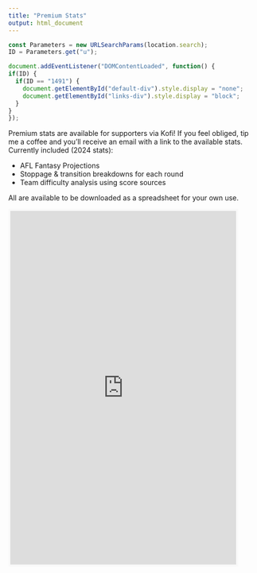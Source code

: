 ```yaml
---
title: "Premium Stats"
output: html_document
---
```


```js
const Parameters = new URLSearchParams(location.search);
ID = Parameters.get("u");

document.addEventListener("DOMContentLoaded", function() {
if(ID) {
  if(ID == "1491") {
    document.getElementById("default-div").style.display = "none";
    document.getElementById("links-div").style.display = "block";
  }
}
});

```

<div id="default-div">

Premium stats are available for supporters via Kofi! If you feel obliged, tip me a coffee and you'll receive an email with a link to the available stats. Currently included (2024 stats):

* AFL Fantasy Projections
* Stoppage & transition breakdowns for each round
* Team difficulty analysis using score sources

All are available to be downloaded as a spreadsheet for your own use.

<iframe id='kofiframe' src='https://ko-fi.com/statsbyjaiden/?hidefeed=true&widget=true&embed=true&preview=true' style='border:none;width:90%;padding:4px;background:#f9f9f9;' height='712' title='statsbyjaiden'></iframe>

</div>

<div id="links-div" style="display: none">

Thankyou for the Ko-Fi! You now have access to all these fancy stats I love using. Bookmark this page so you don't lose it (it needs the small number on the end to function) and come back weekly for updates!

<a href="fantasy_projections">Fantasy Projections</a>

<a href="premium_score_sources">Fantasy Score Sources</a>

